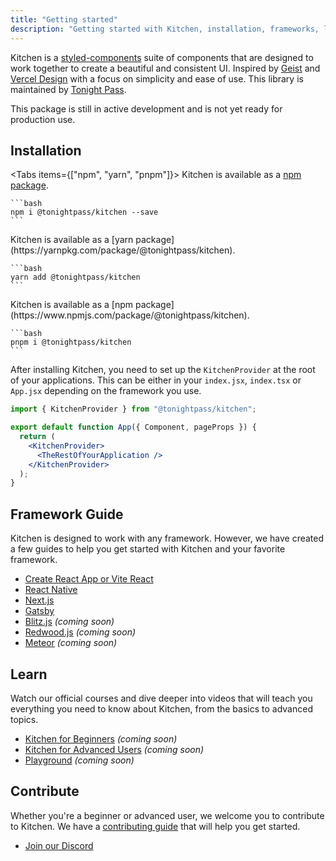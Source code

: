 ```yaml
---
title: "Getting started"
description: "Getting started with Kitchen, installation, frameworks, learn and contribute."
---
```



Kitchen is a [styled-components](https://styled-components.com) suite of components that are designed to work together to create a beautiful and consistent UI. Inspired by [Geist](https://geist-ui.dev/) and [Vercel Design](https://vercel.com/design) with a focus on simplicity and ease of use. This library is maintained by [Tonight Pass](https://tonightpass.com).

<Callout>
  This package is still in active development and is not yet ready for
  production use.
</Callout>

## Installation

<Tabs items={["npm", "yarn", "pnpm"]}>
  <Tab>
    Kitchen is available as a [npm package](https://www.npmjs.com/package/@tonightpass/kitchen).

    ```bash
    npm i @tonightpass/kitchen --save
    ```
  </Tab>
  <Tab>
    Kitchen is available as a [yarn package](https://yarnpkg.com/package/@tonightpass/kitchen).

    ```bash
    yarn add @tonightpass/kitchen
    ```
  </Tab>
  <Tab>
    Kitchen is available as a [npm package](https://www.npmjs.com/package/@tonightpass/kitchen).

    ```bash
    pnpm i @tonightpass/kitchen
    ```
  </Tab>
</Tabs>

After installing Kitchen, you need to set up the `KitchenProvider` at the root of your applications.
This can be either in your `index.jsx`, `index.tsx` or `App.jsx` depending on the framework you use.

```jsx
import { KitchenProvider } from "@tonightpass/kitchen";

export default function App({ Component, pageProps }) {
  return (
    <KitchenProvider>
      <TheRestOfYourApplication />
    </KitchenProvider>
  );
}
```

## Framework Guide

Kitchen is designed to work with any framework. However, we have created a few guides to help you get started with Kitchen and your favorite framework.

- [Create React App or Vite React](/docs/frameworks/create-react-app)
- [React Native](/docs/frameworks/react-native)
- [Next.js](/docs/frameworks/nextjs)
- [Gatsby](/docs/frameworks/gatsby)
- [Blitz.js](/docs/frameworks/blitzjs) _(coming soon)_
- [Redwood.js](/docs/frameworks/redwoodjs) _(coming soon)_
- [Meteor](/docs/frameworks/meteor) _(coming soon)_

## Learn

Watch our official courses and dive deeper into videos that will teach you everything you need to know about Kitchen, from the basics to advanced topics.

- [Kitchen for Beginners](https://egghead.io/courses/kitchen-for-beginners) _(coming soon)_
- [Kitchen for Advanced Users](https://egghead.io/courses/kitchen-for-advanced-users) _(coming soon)_
- [Playground](/docs/playground) _(coming soon)_

## Contribute

Whether you're a beginner or advanced user, we welcome you to contribute to Kitchen. We have a [contributing guide](/contributing) that will help you get started.

- [Join our Discord](https://discord.gg/VvvAkPqQ98)
